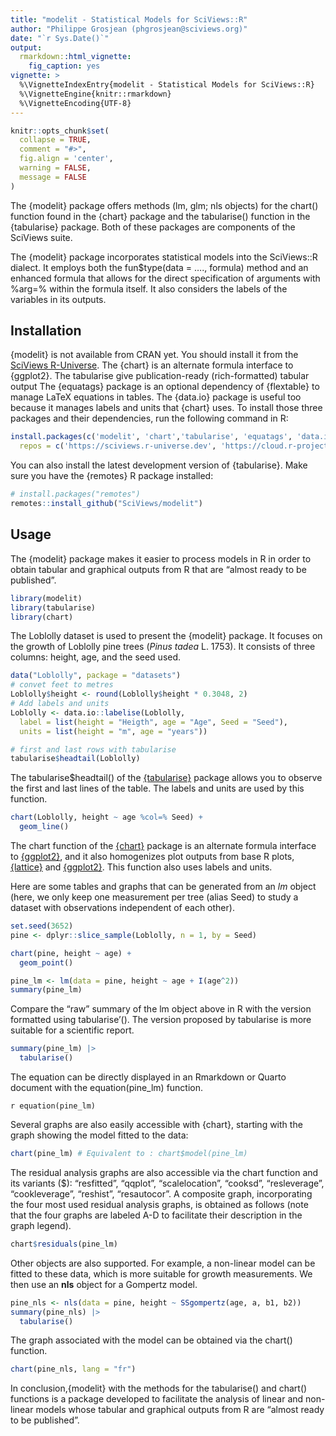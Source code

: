 ```yaml
---
title: "modelit - Statistical Models for SciViews::R"
author: "Philippe Grosjean (phgrosjean@sciviews.org)"
date: "`r Sys.Date()`"
output:
  rmarkdown::html_vignette:
    fig_caption: yes
vignette: >
  %\VignetteIndexEntry{modelit - Statistical Models for SciViews::R}
  %\VignetteEngine{knitr::rmarkdown}
  %\VignetteEncoding{UTF-8}
---
```


```r
knitr::opts_chunk$set(
  collapse = TRUE,
  comment = "#>",
  fig.align = 'center',
  warning = FALSE,
  message = FALSE
)
```

The {modelit} package offers methods (lm, glm; nls objects) for the chart() function found in the {chart} package and the tabularise() function in the {tabularise} package. Both of these packages are components of the SciViews suite.

The {modelit} package incorporates statistical models into the SciViews::R dialect. It employs both the fun\$type(data = ...., formula) method and an enhanced formula that allows for the direct specification of arguments with %arg=% within the formula itself. It also considers the labels of the variables in its outputs.

## Installation

{modelit} is not available from CRAN yet. You should install it from the [SciViews R-Universe](https://sciviews.r-universe.dev). The {chart} is an alternate formula interface to {ggplot2}. The tabularise give publication-ready (rich-formatted) tabular output The {equatags} package is an optional dependency of {flextable} to manage LaTeX equations in tables. The {data.io} package is useful too because it manages labels and units that {chart} uses. To install those three packages and their dependencies, run the following command in R:

```r
install.packages(c('modelit', 'chart','tabularise', 'equatags', 'data.io'),
  repos = c('https://sciviews.r-universe.dev', 'https://cloud.r-project.org'))
```

You can also install the latest development version of {tabularise}. Make sure you have the {remotes} R package installed:

```r
# install.packages("remotes")
remotes::install_github("SciViews/modelit")
```

## Usage

The {modelit} package makes it easier to process models in R in order to obtain tabular and graphical outputs from R that are “almost ready to be published”.

```r
library(modelit)
library(tabularise)
library(chart)
```

The Loblolly dataset is used to present the {modelit} package. It focuses on the growth of Loblolly pine trees (*Pinus tadea* L. 1753). It consists of three columns: height, age, and the seed used.

```r
data("Loblolly", package = "datasets")
# convet feet to metres
Loblolly$height <- round(Loblolly$height * 0.3048, 2)
# Add labels and units
Loblolly <- data.io::labelise(Loblolly,
  label = list(height = "Heigth", age = "Age", Seed = "Seed"),
  units = list(height = "m", age = "years"))

# first and last rows with tabularise
tabularise$headtail(Loblolly)
```

The tabularise\$headtail() of the [{tabularise}](https://www.sciviews.org/tabularise/) package allows you to observe the first and last lines of the table. The labels and units are used by this function.

```r
chart(Loblolly, height ~ age %col=% Seed) +
  geom_line()
```

The chart function of the [{chart}](https://www.sciviews.org/chart/index.html) package is an alternate formula interface to [{ggplot2}](https://ggplot2.tidyverse.org/), and it also homogenizes plot outputs from base R plots, [{lattice}](https://lattice.r-forge.r-project.org/) and [{ggplot2}](https://ggplot2.tidyverse.org/). This function also uses labels and units.

Here are some tables and graphs that can be generated from an *lm* object (here, we only keep one measurement per tree (alias Seed) to study a dataset with observations independent of each other).

```r
set.seed(3652)
pine <- dplyr::slice_sample(Loblolly, n = 1, by = Seed)

chart(pine, height ~ age) + 
  geom_point()
```

```r
pine_lm <- lm(data = pine, height ~ age + I(age^2))
summary(pine_lm)
```

Compare the “raw” summary of the lm object above in R with the version formatted using tabularise'(). The version proposed by tabularise is more suitable for a scientific report.

```r
summary(pine_lm) |> 
  tabularise() 
```

The equation can be directly displayed in an Rmarkdown or Quarto document with the equation(pine_lm) function.

`r equation(pine_lm)`

Several graphs are also easily accessible with {chart}, starting with the graph showing the model fitted to the data:

```r
chart(pine_lm) # Equivalent to : chart$model(pine_lm)
```

The residual analysis graphs are also accessible via the chart function and its variants (\$<type>): "resfitted", "qqplot", "scalelocation", "cooksd", "resleverage", "cookleverage", "reshist", "resautocor". A composite graph, incorporating the four most used residual analysis graphs, is obtained as follows (note that the four graphs are labeled A-D to facilitate their description in the graph legend).

```r
chart$residuals(pine_lm)
```

Other objects are also supported. For example, a non-linear model can be fitted to these data, which is more suitable for growth measurements. We then use an **nls** object for a Gompertz model.

```r
pine_nls <- nls(data = pine, height ~ SSgompertz(age, a, b1, b2))
summary(pine_nls) |> 
  tabularise()
```

The graph associated with the model can be obtained via the chart() function.

```r
chart(pine_nls, lang = "fr")
```

In conclusion,{modelit} with the methods for the tabularise() and chart() functions is a package developed to facilitate the analysis of linear and non-linear models whose tabular and graphical outputs from R are “almost ready to be published”.
